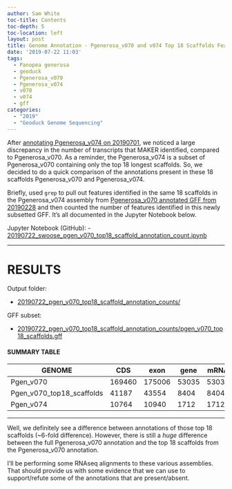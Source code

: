 ```yaml
---
author: Sam White
toc-title: Contents
toc-depth: 5
toc-location: left
layout: post
title: Genome Annotation - Pgenerosa_v070 and v074 Top 18 Scaffolds Feature Count Comparisons
date: '2019-07-22 11:03'
tags:
  - Panopea generosa
  - geoduck
  - Pgenerosa_v070
  - Pgenerosa_v074
  - v070
  - v074
  - gff
categories:
  - "2019"
  - "Geoduck Genome Sequencing"
---
```

After [annotating Pgenerosa_v074 on 20190701](https://robertslab.github.io/sams-notebook/posts/2019/2019-07-01-Genome-Annotation---Pgenerosa_v074-MAKER-on-Mox/), we noticed a large discrepancy in the number of transcripts that MAKER identified, compared to Pgenerosa_v070. As a reminder, the Pgenerosa_v074 is a subset of Pgenerosa_v070 containing only the top 18 longest scaffolds. So, we decided to do a quick comparison of the annotations present in these 18 scaffolds Pgenerosa_v070 and Pgenerosa_v074.

Briefly, used `grep` to pull out features identified in the same 18 scaffolds in the Pgenerosa_v074 assembly from [Pgenerosa_v070 annotated GFF from 20190228](https://robertslab.github.io/sams-notebook/posts/2019/2019-02-28-Genome-Annotation---Pgenerosa_v070-MAKER-on-Mox/) and then counted the number of features identified in this newly subsetted GFF. It's all documented in the Jupyter Notebook below.

Jupyter Notebook (GitHub):
- [20190722_swoose_pgen_v070_top18_scaffold_annotation_count.ipynb](https://github.com/RobertsLab/code/blob/master/notebooks/sam/20190722_swoose_pgen_v070_top18_scaffold_annotation_count.ipynb)

---

# RESULTS

Output folder:

- [20190722_pgen_v070_top18_scaffold_annotation_counts/](https://gannet.fish.washington.edu/Atumefaciens/20190722_pgen_v070_top18_scaffold_annotation_counts/)


GFF subset:

- [20190722_pgen_v070_top18_scaffold_annotation_counts/pgen_v070_top18_scaffolds.gff](https://gannet.fish.washington.edu/Atumefaciens/20190722_pgen_v070_top18_scaffold_annotation_counts/pgen_v070_top18_scaffolds.gff)


#### SUMMARY TABLE

| GENOME                    | CDS    | exon   | gene  | mRNA  |
|---------------------------|--------|--------|-------|-------|
| Pgen_v070                 | 169460 | 175006 | 53035 | 53035 |
| Pgen_v070_top18_scaffolds | 41187  | 43554  | 8404  | 8404  |
| Pgen_v074                 | 10764  | 10940  | 1712  | 1712  |


---

Well, we definitely see a difference between annotations of those top 18 scaffolds (~6-fold difference). However, there is still a _huge_ difference between the full Pgenerosa_v070 annotation and the top 18 scaffolds from the Pgenerosa_v070 annotation.

I'll be performing some RNAseq alignments to these various assemblies. That should provide us with some evidence that we can use to support/refute some of the annotations that are present/absent.

